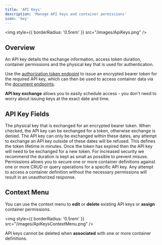 ```yaml
---
title: 'API Keys'
description: 'Manage API keys and container permissions'
icon: 'key'
---
```


<img
  style={{ borderRadius: '0.5rem' }}
  src="/images/ApiKeys.png"
/>

## Overview

An API key details the exchange information, access token duration, container permissions and the physical key that is used for authentication. 

Use the [authorization token endpoint](/api-reference/endpoint/authorization) to issue an encrypted bearer token for the required API key, which can then be used to access container data via the [document endpoints](/api-reference/endpoint/create).

<Tip>
<b>API key exchange</b> allows you to easily schedule access - you don't need to worry about issuing keys at the exact date and time.
</Tip>

## API Key Fields
<Steps>
  <Step title="API Key">
	The physical key that is exchanged for an encrypted bearer token.
  </Step>
  <Step title="API Key Exchange Allowed">
	When checked, the API key can be exchanged for a token, otherwise exchange is denied.
  </Step>
  <Step title="API Key Exchange Allowed From/To (UTC)">
    The API key can only be exchanged within these dates, any attempt to exchange an API key outside of these dates will be refused.
  </Step>
  <Step title="Access Token Duration">
    This defines the token lifetime in minutes. Once the token has expired then the API key will need to be exchanged for a new token. For increased security we recommend the duration is kept as small as possible to prevent misuse.
  </Step>
  <Step title="Permissions">
   Permissions allows you to secure one or more container definitions against one or more CRUD or query operations for a specific API key. Any attempt to access a container definition without the necessary permissions will result in an unauthorized response.
  </Step>
</Steps>


## Context Menu
You can use the context menu to **edit** or **delete** existing API keys or **assign** container permissions. 

<img
  style={{ borderRadius: '0.5rem' }}
  src="/images/ApiKeysContextMenu.png"
/>

<Warning>
API keys cannot be deleted when <b>associated</b> with one or more container definitions.
</Warning>